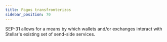 ```yaml
---
title: Pagos transfronterizos
sidebar_position: 70
---
```



SEP-31 allows for a means by which wallets and/or exchanges interact with
Stellar's existing set of send-side services.

<DocCardList />
